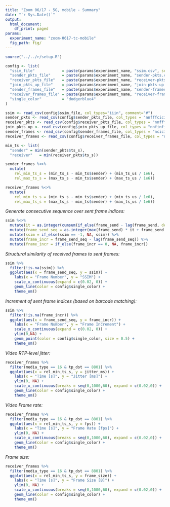 ```yaml
---
title: "Zoom 06/17 - 5G, mobile - Summary"
date: "`r Sys.Date()`"
output:
  html_document:
    df_print: paged
params:
  experiment_name: "zoom-0617-tc-mobile"
  fig_path: fig/
---
```


```R
source("../../r/setup.R")

config <- list(
  "ssim_file"            = paste(params$experiment_name, "ssim.csv", sep = "-"),
  "sender_pkts_file"     = paste(params$experiment_name, "sender-pkts.csv", sep = "-"),
  "receiver_pkts_file"   = paste(params$experiment_name, "receiver-pkts.csv", sep = "-"),
  "join_pkts_up_file"    = paste(params$experiment_name, "join-pkts-up.csv", sep = "-"),
  "sender_frames_file"   = paste(params$experiment_name, "sender-frames.csv", sep = "-"),
  "receiver_frames_file" = paste(params$experiment_name, "receiver-frames.csv", sep = "-"),
  "single_color"         = "dodgerblue4"
)

```

```r
ssim <- read_csv(config$ssim_file, col_types="iiin", comment="#")
sender_pkts <- read_csv(config$sender_pkts_file, col_types = "nnfffcicifiniiniff")
receiver_pkts <- read_csv(config$receiver_pkts_file, col_types = "nnfffcicifiniiniff")
join_pkts_up <- read_csv(config$join_pkts_up_file, col_types = "nnfinfinifnniifnnn")
sender_frames <- read_csv(config$sender_frames_file, col_types = "nciciiffnnnnniiiin")
receiver_frames <- read_csv(config$receiver_frames_file, col_types = "nciciiffnnnnniiiin")
```

```r
min_ts <- list(
  "sender" = min(sender_pkts$ts_s),
  "receiver"   = min(receiver_pkts$ts_s))

sender_frames %<>%
  mutate(
    rel_min_ts_s = (min_ts_s - min_ts$sender) + (min_ts_us / 1e6),
    rel_max_ts_s = (max_ts_s - min_ts$sender) + (max_ts_us / 1e6))

receiver_frames %<>%
  mutate(
    rel_min_ts_s = (min_ts_s - min_ts$sender) + (min_ts_us / 1e6),
    rel_max_ts_s = (max_ts_s - min_ts$sender) + (max_ts_us / 1e6))
```

*Generate consecutive sequence over sent frame indices:*

```r
ssim %<>%
  mutate(it = as.integer(cumsum(if_else(frame_send - lag(frame_send, default = 0) < -100, 1, 0)))) %>%
  mutate(frame_send_seq = as.integer(max(frame_send) * it + frame_send + if_else(it > 0, 1, 0))) %>%
  mutate(ssim = if_else(ssim == -1, NA, ssim)) %>%
  mutate(frame_incr = frame_send_seq - lag(frame_send_seq)) %>%
  mutate(frame_incr = if_else(frame_incr == 0, NA, frame_incr))
```

*Structural similarity of received frames to sent frames:*

```r
ssim %>%
  filter(!is.na(ssim)) %>%
  ggplot(aes(x = frame_send_seq, y = ssim)) +
    labs(x = "Frame Number", y = "SSIM") +
    scale_x_continuous(expand = c(0.02, 0)) +
    geom_line(color = config$single_color) +
    theme_om()
```

*Increment of sent frame indices (based on barcode matching):*

```r
ssim %>%
  filter(!is.na(frame_incr)) %>%
  ggplot(aes(x = frame_send_seq, y = frame_incr)) +
    labs(x = "Frame Number", y = "Frame Increment") +
    scale_x_continuous(expand = c(0.02, 0)) +
    ylim(0,NA) +
    geom_point(color = config$single_color, size = 0.5) +
    theme_om()
```

*Video RTP-level jitter:*

```r
receiver_frames %>%
  filter(media_type == 16 & tp_dst == 8801) %>%
  ggplot(aes(x = rel_min_ts_s, y = jitter_ms)) +
    labs(x = "Time [s]", y = "Jitter [ms]") +
    ylim(0, NA) +
    scale_x_continuous(breaks = seq(0,1000,60), expand = c(0.02,0)) +
    geom_line(color = config$single_color) +
    theme_om()
```

*Video Frame rate:*

```r
receiver_frames %>%
  filter(media_type == 16 & tp_dst == 8801) %>%
  ggplot(aes(x = rel_min_ts_s, y = fps)) +
    labs(x = "Time [s]", y = "Frame Rate [fps]") +
    ylim(0, NA) +
    scale_x_continuous(breaks = seq(0,1000,60), expand = c(0.02,0)) +
    geom_line(color = config$single_color) +
    theme_om()
```

*Frame size:*

```r
receiver_frames %>%
  filter(media_type == 16 & tp_dst == 8801) %>%
  ggplot(aes(x = rel_min_ts_s, y = frame_size)) +
    labs(x = "Time [s]", y = "Frame Size [B]") +
    ylim(0, NA) +
    scale_x_continuous(breaks = seq(0,1000,60), expand = c(0.02,0)) +
    geom_line(color = config$single_color) +
    theme_om()
```
